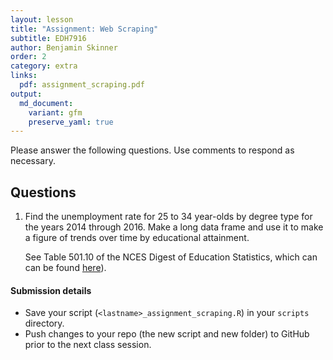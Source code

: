 ```yaml
---
layout: lesson
title: "Assignment: Web Scraping"
subtitle: EDH7916
author: Benjamin Skinner
order: 2
category: extra
links:
  pdf: assignment_scraping.pdf
output:
  md_document:
    variant: gfm
    preserve_yaml: true
---
```


Please answer the following questions. Use comments to respond as
necessary.

## Questions

1. Find the unemployment rate for 25 to 34 year-olds by degree type
   for the years 2014 through 2016. Make a long data frame and use it to
   make a figure of trends over time by educational
   attainment.  

	See Table 501.10 of the NCES Digest of Education Statistics, which can
	can be found
	[here](https://nces.ed.gov/programs/digest/2017menu_tables.asp)).

#### Submission details

- Save your script (`<lastname>_assignment_scraping.R`) in your `scripts`
  directory.
- Push changes to your repo (the new script and new folder) to GitHub
  prior to the next class session.





